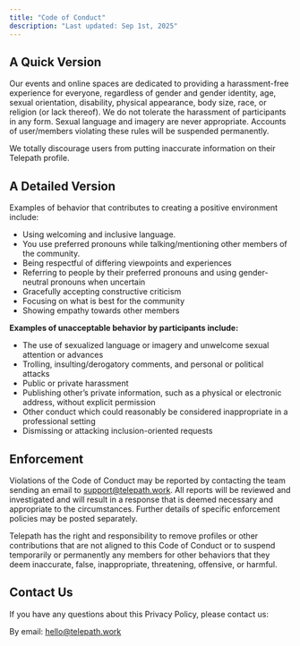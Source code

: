```yaml
---
title: "Code of Conduct"
description: "Last updated: Sep 1st, 2025"
---
```


## A Quick Version

Our events and online spaces are dedicated to providing a harassment-free experience for everyone, regardless of gender and gender identity, age, sexual orientation, disability, physical appearance, body size, race, or religion (or lack thereof). We do not tolerate the harassment of participants in any form. Sexual language and imagery are never appropriate. Accounts of user/members violating these rules will be suspended permanently.

We totally discourage users from putting inaccurate information on their Telepath profile.

## A Detailed Version

Examples of behavior that contributes to creating a positive environment include:

- Using welcoming and inclusive language.
- You use preferred pronouns while talking/mentioning other members of the community.
- Being respectful of differing viewpoints and experiences
- Referring to people by their preferred pronouns and using gender-neutral pronouns when uncertain
- Gracefully accepting constructive criticism
- Focusing on what is best for the community
- Showing empathy towards other members

**Examples of unacceptable behavior by participants include:**

- The use of sexualized language or imagery and unwelcome sexual attention or advances
- Trolling, insulting/derogatory comments, and personal or political attacks
- Public or private harassment
- Publishing other’s private information, such as a physical or electronic address, without explicit permission
- Other conduct which could reasonably be considered inappropriate in a professional setting
- Dismissing or attacking inclusion-oriented requests

## Enforcement

Violations of the Code of Conduct may be reported by contacting the team sending an email to [support@telepath.work](mailto:support@telepath.work). All reports will be reviewed and investigated and will result in a response that is deemed necessary and appropriate to the circumstances. Further details of specific enforcement policies may be posted separately.

Telepath has the right and responsibility to remove profiles or other contributions that are not aligned to this Code of Conduct or to suspend temporarily or permanently any members for other behaviors that they deem inaccurate, false, inappropriate, threatening, offensive, or harmful.

## Contact Us

If you have any questions about this Privacy Policy, please contact us:

By email: [hello@telepath.work](mailto:hello@telepath.work)
